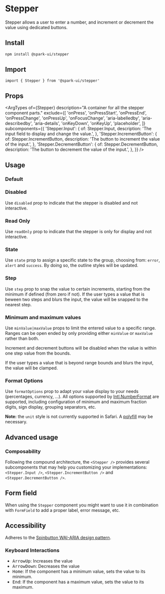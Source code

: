 


<Meta of={stories} />

# Stepper

Stepper allows a user to enter a number, and increment or decrement the value using dedicated buttons.

## Install

```sh
npm install @spark-ui/stepper
```

## Import

```tsx
import { Stepper } from '@spark-ui/stepper'
```

## Props

<ArgTypes
  of={Stepper}
  description="A container for all the stepper component parts."
  exclude={[
    'onPress',
    'onPressStart',
    'onPressEnd',
    'onPressChange',
    'onPressUp',
    'onFocusChange',
    'aria-labelledby',
    'aria-describedby',
    'aria-details',
    'onKeyDown',
    'onKeyUp',
    'placeholder',
  ]}
  subcomponents={{
    'Stepper.Input': {
      of: Stepper.Input,
      description: 'The input field to display and change the value.',
    },
    'Stepper.IncrementButton': {
      of: Stepper.IncrementButton,
      description: 'The button to increment the value of the input.',
    },
    'Stepper.DecrementButton': {
      of: Stepper.DecrementButton,
      description: 'The button to decrement the value of the input.',
    },
  }}
/>

## Usage

### Default

<Canvas of={stories.Default} />

### Disabled

Use `disabled` prop to indicate that the stepper is disabled and not interactive.

<Canvas of={stories.Disabled} />

### Read Only

Use `readOnly` prop to indicate that the stepper is only for display and not interactive.

<Canvas of={stories.ReadOnly} />

### State

Use `state` prop to assign a specific state to the group, choosing from: `error`, `alert` and `success`. By doing so, the outline styles will be updated.

<Canvas of={stories.State} />

### Step

Use `step` prop to snap the value to certain increments, starting from the minimum if defined (from zero if not). If the user types a value that is beween two steps and blurs the input, the value will be snapped to the nearest step.

<Canvas of={stories.Step} />

### Minimum and maximum values

Use `minValue|maxValue` props to limit the entered value to a specific range. Ranges can be open ended by only providing either `minValue` or `maxValue` rather than both.

Increment and decrement buttons will be disabled when the value is within one step value from the bounds.

If the user types a value that is beyond range bounds and blurs the input, the value will be clamped.

<Canvas of={stories.MinMaxValues} />

### Format Options

Use `formatOptions` prop to adapt your value display to your needs (percentages, currency, ...). All options supported by [Intl.NumberFormat](https://developer.mozilla.org/en-US/docs/Web/JavaScript/Reference/Global_Objects/Intl/NumberFormat/NumberFormat) are supported, including configuration of minimum and maximum fraction digits, sign display, grouping separators, etc.

**Note:** the `unit` style is not currently supported in Safari. A [polyfill](https://formatjs.io/docs/polyfills/intl-numberformat/) may be necessary.

<Canvas of={stories.FormatOptions} />

## Advanced usage

### Composability

Following the compound architecture, the `<Stepper />` provides several subcomponents that may help you customizing your implementations: `<Stepper.Input />`, `<Stepper.IncrementButton />` and `<Stepper.DecrementButton />`.

<Canvas of={stories.Compound} />

## Form field

When using the `Stepper` component you might want to use it in combination with `FormField` to add a proper label, error message, etc.

<Canvas of={stories.WithFormField} />

## Accessibility

Adheres to the [Spinbutton WAI-ARIA design pattern](https://www.w3.org/WAI/ARIA/apg/patterns/spinbutton/).

### Keyboard Interactions

- <Kbd>ArrowUp</Kbd>: Increases the value
- <Kbd>ArrowDown</Kbd>: Decreases the value
- <Kbd>Home</Kbd>: If the component has a minimum value, sets the value to its minimum.
- <Kbd>End</Kbd>: If the component has a maximum value, sets the value to its maximum.
